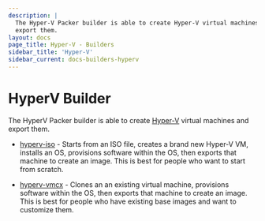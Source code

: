 ```yaml
---
description: |
  The Hyper-V Packer builder is able to create Hyper-V virtual machines and
  export them.
layout: docs
page_title: Hyper-V - Builders
sidebar_title: 'Hyper-V'
sidebar_current: docs-builders-hyperv
---
```


# HyperV Builder

The HyperV Packer builder is able to create
[Hyper-V](https://www.microsoft.com/en-us/server-cloud/solutions/virtualization.aspx)
virtual machines and export them.

- [hyperv-iso](/docs/builders/hyperv-iso) - Starts from an ISO file,
  creates a brand new Hyper-V VM, installs an OS, provisions software within
  the OS, then exports that machine to create an image. This is best for
  people who want to start from scratch.

- [hyperv-vmcx](/docs/builders/hyperv-vmcx) - Clones an an existing
  virtual machine, provisions software within the OS, then exports that
  machine to create an image. This is best for people who have existing base
  images and want to customize them.
